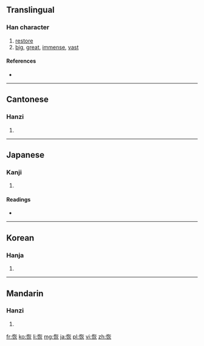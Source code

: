 ==Translingual==

===Han character===
{{Han char|rn=61|rad=心|as=06|sn=9|four=9408<sub>9</sub>|canj=心大火 (PKF)}}

# [[restore]]
# [[big]], [[great]], [[immense]], [[vast]]

====References====
* {{Han ref|kx=0384.330|dkj=10577|dj=0715.160|hdz=42294.130|uh=6062|ud=24674|bh=ABEC|bd=44012}}

----

==Cantonese==

===Hanzi===
{{yue-hanzi|jyut=|y=fui1}}

# {{defn|lang=yue|sort=心06}}

----

==Japanese==

===Kanji===
{{ja-kanji|grade=|rs=心06}}

# {{defn|lang=ja|sort=心06}}

====Readings====
* {{ja-readings|on=[[かい]] (kai)|kun=[[ひろい]] (hiroi)}}

----

==Korean==

===Hanja===
{{ko-hanja|hangeul=회|eumhun=|rv=hoe|mr=hoe|y=hoy}}

# {{defn|lang=ko|sort=心06}}

----

==Mandarin==

===Hanzi===
{{cmn-hanzi|pin=[[huī]] ([[hui1]])|wg=hui<sup>1</sup>}}

# {{defn|lang=cmn|sort=心06}}

[[fr:恢]]
[[ko:恢]]
[[li:恢]]
[[mg:恢]]
[[ja:恢]]
[[pl:恢]]
[[vi:恢]]
[[zh:恢]]